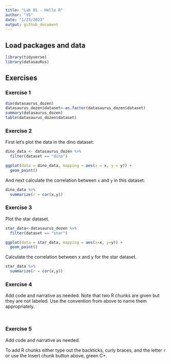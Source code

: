 ```yaml
---
title: "Lab 01 - Hello R"
author: "YG"
date: "1/23/2023"
output: github_document
---
```


## Load packages and data

```r
library(tidyverse) 
library(datasauRus)
```

## Exercises

### Exercise 1

```r
dim(datasaurus_dozen)
datasaurus_dozen$dataset<-as.factor(datasaurus_dozen$dataset)
summary(datasaurus_dozen)
table(datasaurus_dozen$dataset)
```


### Exercise 2

First let's plot the data in the dino dataset:

```r
dino_data <- datasaurus_dozen %>%
  filter(dataset == "dino")

ggplot(data = dino_data, mapping = aes(x = x, y = y)) +
  geom_point()
```

And next calculate the correlation between `x` and `y` in this dataset:

```r
dino_data %>%
  summarize(r = cor(x,y))
```

### Exercise 3

Plot the star dataset.

```r
star_data<-datasaurus_dozen %>%
  filter(dataset == "star")

ggplot(data = star_data, mapping = aes(x=x, y=y)) +
  geom_point()
```

Calculate the correlation between x and y for the star dataset.

```r
star_data %>%
  summarize(r = cor(x,y))
```

### Exercise 4

Add code and narrative as needed.
Note that two R chunks are given but they are not labeled.
Use the convention from above to name them appropriately.

```r

```

```r

```

### Exercise 5

Add code and narrative as needed.

To add R chunks either type out the backticks, curly braces, and the letter `r` or use the Insert chunk button above, green C+.





